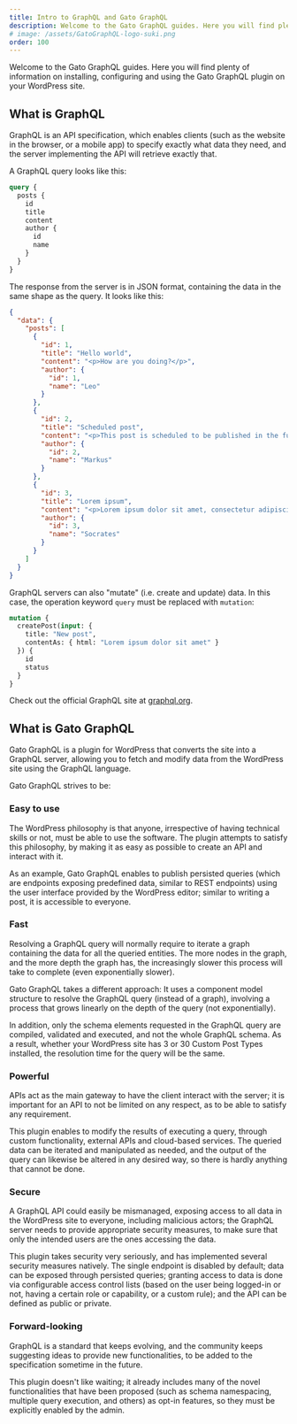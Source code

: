 ```yaml
---
title: Intro to GraphQL and Gato GraphQL
description: Welcome to the Gato GraphQL guides. Here you will find plenty of information on installing, configuring and using the Gato GraphQL plugin on your WordPress site.
# image: /assets/GatoGraphQL-logo-suki.png
order: 100
---
```


Welcome to the Gato GraphQL guides. Here you will find plenty of information on installing, configuring and using the Gato GraphQL plugin on your WordPress site.

## What is GraphQL

GraphQL is an API specification, which enables clients (such as the website in the browser, or a mobile app) to specify exactly what data they need, and the server implementing the API will retrieve exactly that.

A GraphQL query looks like this:

```graphql
query {
  posts {
    id
    title
    content
    author {
      id
      name
    }
  }
}
```

The response from the server is in JSON format, containing the data in the same shape as the query. It looks like this:

```json
{
  "data": {
    "posts": [
      {
        "id": 1,
        "title": "Hello world",
        "content": "<p>How are you doing?</p>",
        "author": {
          "id": 1,
          "name": "Leo"
        }
      },
      {
        "id": 2,
        "title": "Scheduled post",
        "content": "<p>This post is scheduled to be published in the future.</p>",
        "author": {
          "id": 2,
          "name": "Markus"
        }
      },
      {
        "id": 3,
        "title": "Lorem ipsum",
        "content": "<p>Lorem ipsum dolor sit amet, consectetur adipiscing elit, sed do eiusmod tempor incididunt ut labore et dolore magna aliqua.</p>",
        "author": {
          "id": 3,
          "name": "Socrates"
        }
      }
    ]
  }
}
```

GraphQL servers can also "mutate" (i.e. create and update) data. In this case, the operation keyword `query` must be replaced with `mutation`:

```graphql
mutation {
  createPost(input: {
    title: "New post",
    contentAs: { html: "Lorem ipsum dolor sit amet" }
  }) {
    id
    status
  }
}
```

Check out the official GraphQL site at [graphql.org](https://graphql.org/).

## What is Gato GraphQL

Gato GraphQL is a plugin for WordPress that converts the site into a GraphQL server, allowing you to fetch and modify data from the WordPress site using the GraphQL language.

Gato GraphQL strives to be:

### Easy to use

The WordPress philosophy is that anyone, irrespective of having technical skills or not, must be able to use the software. The plugin attempts to satisfy this philosophy, by making it as easy as possible to create an API and interact with it.

As an example, Gato GraphQL enables to publish persisted queries (which are endpoints exposing predefined data, similar to REST endpoints) using the user interface provided by the WordPress editor; similar to writing a post, it is accessible to everyone.

### Fast

Resolving a GraphQL query will normally require to iterate a graph containing the data for all the queried entities. The more nodes in the graph, and the more depth the graph has, the increasingly slower this process will take to complete (even exponentially slower).

Gato GraphQL takes a different approach: It uses a component model structure to resolve the GraphQL query (instead of a graph), involving a process that grows linearly on the depth of the query (not exponentially).

In addition, only the schema elements requested in the GraphQL query are compiled, validated and executed, and not the whole GraphQL schema. As a result, whether your WordPress site has 3 or 30 Custom Post Types installed, the resolution time for the query will be the same.

### Powerful

APIs act as the main gateway to have the client interact with the server; it is important for an API to not be limited on any respect, as to be able to satisfy any requirement.

This plugin enables to modify the results of executing a query, through custom functionality, external APIs and cloud-based services. The queried data can be iterated and manipulated as needed, and the output of the query can likewise be altered in any desired way, so there is hardly anything that cannot be done.

### Secure

A GraphQL API could easily be mismanaged, exposing access to all data in the WordPress site to everyone, including malicious actors; the GraphQL server needs to provide appropriate security measures, to make sure that only the intended users are the ones accessing the data.

This plugin takes security very seriously, and has implemented several security measures natively. The single endpoint is disabled by default; data can be exposed through persisted queries; granting access to data is done via configurable access control lists (based on the user being logged-in or not, having a certain role or capability, or a custom rule); and the API can be defined as public or private.

### Forward-looking

GraphQL is a standard that keeps evolving, and the community keeps suggesting ideas to provide new functionalities, to be added to the specification sometime in the future.

This plugin doesn't like waiting; it already includes many of the novel functionalities that have been proposed (such as schema namespacing, multiple query execution, and others) as opt-in features, so they must be explicitly enabled by the admin.
